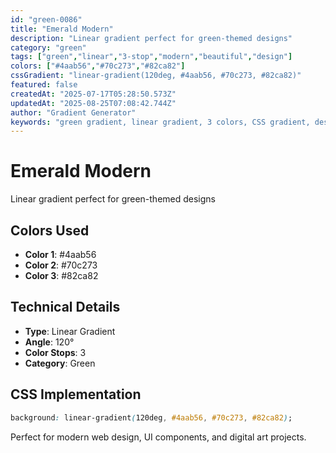 ```yaml
---
id: "green-0086"
title: "Emerald Modern"
description: "Linear gradient perfect for green-themed designs"
category: "green"
tags: ["green","linear","3-stop","modern","beautiful","design"]
colors: ["#4aab56","#70c273","#82ca82"]
cssGradient: "linear-gradient(120deg, #4aab56, #70c273, #82ca82)"
featured: false
createdAt: "2025-07-17T05:28:50.573Z"
updatedAt: "2025-08-25T07:08:42.744Z"
author: "Gradient Generator"
keywords: "green gradient, linear gradient, 3 colors, CSS gradient, design, #4aab56, #70c273, #82ca82"
---
```


# Emerald Modern

Linear gradient perfect for green-themed designs

## Colors Used
- **Color 1**: #4aab56
- **Color 2**: #70c273
- **Color 3**: #82ca82

## Technical Details
- **Type**: Linear Gradient
- **Angle**: 120°
- **Color Stops**: 3
- **Category**: Green

## CSS Implementation
```css
background: linear-gradient(120deg, #4aab56, #70c273, #82ca82);
```

Perfect for modern web design, UI components, and digital art projects.
